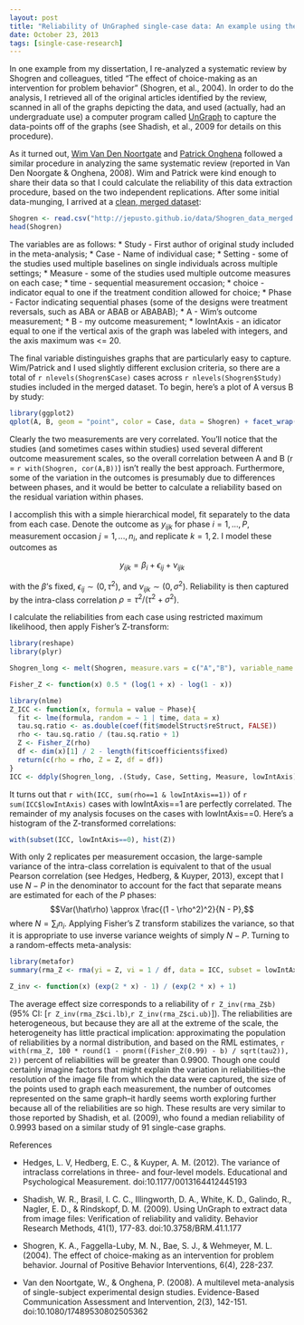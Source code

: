 ```yaml
---
layout: post
title: "Reliability of UnGraphed single-case data: An example using the Shogren dataset"
date: October 23, 2013
tags: [single-case-research]
---
```


In one example from my dissertation, I re-analyzed a systematic review by Shogren and colleagues, titled "The effect of choice-making as an intervention for problem behavior" (Shogren, et al., 2004). In order to do the analysis, I retrieved all of the original articles identified by the review, scanned in all of the graphs depicting the data, and used (actually, had an undergraduate use) a computer program called [UnGraph](http://www.biosoft.com/w/ungraph.htm) to capture the data-points off of the graphs (see Shadish, et al., 2009 for details on this procedure). 

As it turned out, [Wim Van Den Noortgate](http://www.kuleuven.be/wieiswie/en/person/00006844) and [Patrick Onghena](http://www.kuleuven.be/wieiswie/en/person/00015697) followed a similar procedure in analyzing the same systematic review (reported in Van Den Noorgate & Onghena, 2008). Wim and Patrick were kind enough to share their data so that I could calculate the reliability of this data extraction procedure, based on the two independent replications. After some initial data-munging, I arrived at a [clean, merged dataset]({{site.url}}/data/Shogren_data_merged.csv): 

```r
Shogren <- read.csv("http://jepusto.github.io/data/Shogren_data_merged.csv")
head(Shogren)
```

The variables are as follows:
* Study - First author of original study included in the meta-analysis;
* Case - Name of individual case;
* Setting - some of the studies used multiple baselines on single individuals across multiple settings;
* Measure - some of the studies used multiple outcome measures on each case;
* time - sequential measurement occasion;
* choice - indicator equal to one if the treatment condition allowed for choice;
* Phase - Factor indicating sequential phases (some of the designs were treatment reversals, such as ABA or ABAB or ABABAB);
* A - Wim's outcome measurement;
* B - my outcome measurement;
* lowIntAxis - an idicator equal to one if the vertical axis of the graph was labeled with integers, and the axis maximum was <= 20. 

The final variable distinguishes graphs that are particularly easy to capture. Wim/Patrick and I used slightly different exclusion criteria, so there are a total of `r nlevels(Shogren$Case)` cases across `r nlevels(Shogren$Study)` studies included in the merged dataset. To begin, here's a plot of A versus B by study: 

```r
library(ggplot2)
qplot(A, B, geom = "point", color = Case, data = Shogren) + facet_wrap( ~ Study, scales = "free") + theme(legend.position="none")
```

Clearly the two measurements are very correlated. You'll notice that the studies (and sometimes cases within studies) used several different outcome measurement scales, so the overall correlation between A and B (r = `r with(Shogren, cor(A,B))`) isn't really the best approach. Furthermore, some of the variation in the outcomes is presumably due to differences between phases, and it would be better to  calculate a reliability based on the residual variation within phases. 

I accomplish this with a simple hierarchical model, fit separately to the data from each case. Denote the outcome as $y_{ijk}$ for phase $i = 1,...,P$, measurement occasion $j = 1,...,n_i$, and replicate $k = 1,2$. I model these outcomes as 

$$y_{ijk} = \beta_i + \epsilon_{ij} + \nu_{ijk}$$

with the $\beta$'s fixed, $\epsilon_{ij} \sim (0, \tau^2)$, and $\nu_{ijk} \sim (0, \sigma^2)$. Reliability is then captured by the intra-class correlation $\rho = \tau^2 / (\tau^2 + \sigma^2)$. 

I calculate the reliabilities from each case using restricted maximum likelihood, then apply Fisher's Z-transform:

```r
library(reshape)
library(plyr)

Shogren_long <- melt(Shogren, measure.vars = c("A","B"), variable_name = "observer")

Fisher_Z <- function(x) 0.5 * (log(1 + x) - log(1 - x))

library(nlme)
Z_ICC <- function(x, formula = value ~ Phase){
  fit <- lme(formula, random = ~ 1 | time, data = x)
  tau.sq.ratio <- as.double(coef(fit$modelStruct$reStruct, FALSE))
  rho <- tau.sq.ratio / (tau.sq.ratio + 1)
  Z <- Fisher_Z(rho)
  df <- dim(x)[1] / 2 - length(fit$coefficients$fixed)
  return(c(rho = rho, Z = Z, df = df))
}
ICC <- ddply(Shogren_long, .(Study, Case, Setting, Measure, lowIntAxis), Z_ICC)

```

It turns out that `r with(ICC, sum(rho==1 & lowIntAxis==1))` of `r sum(ICC$lowIntAxis)` cases with lowIntAxis==1 are perfectly correlated. The remainder of my analysis focuses on the cases with lowIntAxis==0. Here's a histogram of the Z-transformed correlations:

```r
with(subset(ICC, lowIntAxis==0), hist(Z))
```

With only 2 replicates per measurement occasion, the large-sample variance of the intra-class correlation is equivalent to that of the usual Pearson correlation (see Hedges, Hedberg, & Kuyper, 2013), except that I use $N - P$ in the denominator to account for the fact that separate means are estimated for each of the $P$ phases: $$Var(\hat\rho) \approx \frac{(1 - \rho^2)^2}{N - P},$$ where $N = \sum_i n_i$. Applying Fisher's Z transform stabilizes the variance, so that it is appropriate to use inverse variance weights of simply $N - P$. Turning to a random-effects meta-analysis:

```r
library(metafor)
summary(rma_Z <- rma(yi = Z, vi = 1 / df, data = ICC, subset = lowIntAxis==0))
```

```r
Z_inv <- function(x) (exp(2 * x) - 1) / (exp(2 * x) + 1)
```

The average effect size corresponds to a reliability of `r Z_inv(rma_Z$b)` (95% CI: [`r Z_inv(rma_Z$ci.lb)`,`r Z_inv(rma_Z$ci.ub)`]). The reliabilities are heterogeneous, but because they are all at the extreme of the scale, the heterogeneity has little practical implication: approximating the population of reliabilities by a normal distribution, and based on the RML estimates, `r with(rma_Z, 100 * round(1 - pnorm((Fisher_Z(0.99) - b) / sqrt(tau2)), 2))` percent of reliabilities will be greater than 0.9900. Though one could certainly imagine factors that might explain the variation in reliabilities--the resolution of the image file from which the data were captured, the size of the points used to graph each measurement, the number of outcomes represented on the same graph--it hardly seems worth exploring further because all of the reliabilities are so high. These results are very similar to those reported by Shadish, et al. (2009), who found a median reliability of 0.9993 based on a similar study of 91 single-case graphs.

References

* Hedges, L. V, Hedberg, E. C., & Kuyper, A. M. (2012). The variance of intraclass correlations in three- and four-level models. Educational and Psychological Measurement. doi:10.1177/0013164412445193

* Shadish, W. R., Brasil, I. C. C., Illingworth, D. A., White, K. D., Galindo, R., Nagler, E. D., & Rindskopf, D. M. (2009). Using UnGraph to extract data from image files: Verification of reliability and validity. Behavior Research Methods, 41(1), 177-83. doi:10.3758/BRM.41.1.177

* Shogren, K. A., Faggella-Luby, M. N., Bae, S. J., & Wehmeyer, M. L. (2004). The effect of choice-making as an intervention for problem behavior. Journal of Positive Behavior Interventions, 6(4), 228-237.

* Van den Noortgate, W., & Onghena, P. (2008). A multilevel meta-analysis of single-subject experimental design studies. Evidence-Based Communication Assessment and Intervention, 2(3), 142-151. doi:10.1080/17489530802505362
